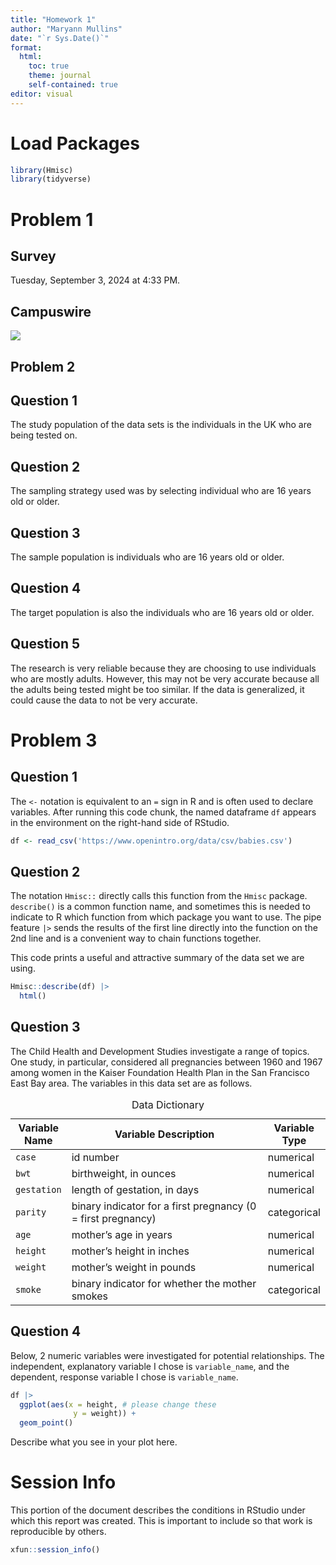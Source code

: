 ```yaml
---
title: "Homework 1"
author: "Maryann Mullins"
date: "`r Sys.Date()`"
format: 
  html:
    toc: true
    theme: journal
    self-contained: true
editor: visual
---
```


# Load Packages

```r
library(Hmisc)
library(tidyverse)
```

# Problem 1

## Survey

Tuesday, September 3, 2024 at 4:33 PM.

## Campuswire

![](images/IMG_5685_(1).jpg)

## Problem 2

## Question 1

The study population of the data sets is the individuals in the UK who are being tested on.

## Question 2

The sampling strategy used was by selecting individual who are 16 years old or older.

## Question 3

The sample population is individuals who are 16 years old or older.

## Question 4

The target population is also the individuals who are 16 years old or older.

## Question 5

The research is very reliable because they are choosing to use individuals who are mostly adults. However, this may not be very accurate because all the adults being tested might be too similar. If the data is generalized, it could cause the data to not be very accurate.

# Problem 3

## Question 1

The `<-` notation is equivalent to an `=` sign in R and is often used to declare variables. After running this code chunk, the named dataframe `df` appears in the environment on the right-hand side of RStudio.

```r
df <- read_csv('https://www.openintro.org/data/csv/babies.csv')
```

## Question 2

The notation `Hmisc::` directly calls this function from the `Hmisc` package. `describe()` is a common function name, and sometimes this is needed to indicate to R which function from which package you want to use. The pipe feature `|>` sends the results of the first line directly into the function on the 2nd line and is a convenient way to chain functions together.

This code prints a useful and attractive summary of the data set we are using.

```r
Hmisc::describe(df) |> 
  html()
```

## Question 3

The Child Health and Development Studies investigate a range of topics. One study, in particular, considered all pregnancies between 1960 and 1967 among women in the Kaiser Foundation Health Plan in the San Francisco East Bay area. The variables in this data set are as follows.

| Variable Name | Variable Description                                         | Variable Type |
|---------------|--------------------------------------------------------------|---------------|
| `case`        | id number                                                    | numerical     |
| `bwt`         | birthweight, in ounces                                       | numerical     |
| `gestation`   | length of gestation, in days                                 | numerical     |
| `parity`      | binary indicator for a first pregnancy (0 = first pregnancy) | categorical   |
| `age`         | mother's age in years                                        | numerical     |
| `height`      | mother's height in inches                                    | numerical     |
| `weight`      | mother's weight in pounds                                    | numerical     |
| `smoke`       | binary indicator for whether the mother smokes               | categorical   |

: Data Dictionary

## Question 4

Below, 2 numeric variables were investigated for potential relationships. The independent, explanatory variable I chose is `variable_name`, and the dependent, response variable I chose is `variable_name`.

```r
df |>
  ggplot(aes(x = height, # please change these
              y = weight)) + 
  geom_point()
```

Describe what you see in your plot here.

# Session Info

This portion of the document describes the conditions in RStudio under which this report was created. This is important to include so that work is reproducible by others.

```r
xfun::session_info()
```
